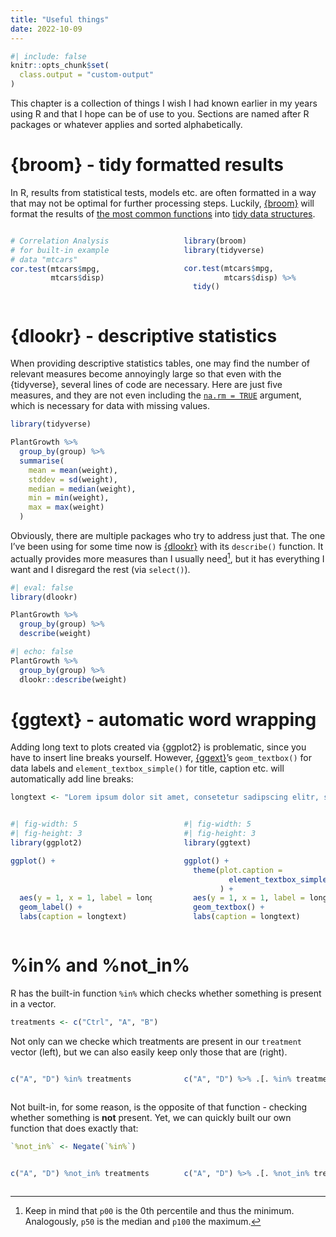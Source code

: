 ```yaml
---
title: "Useful things"
date: 2022-10-09
---
```


```r
#| include: false
knitr::opts_chunk$set(
  class.output = "custom-output"
)
```

This chapter is a collection of things I wish I had known earlier in my years using R and that I hope can be of use to you. Sections are named after R packages or whatever applies and sorted alphabetically.

# {broom} - tidy formatted results

In R, results from statistical tests, models etc. are often formatted in a way that may not be optimal for further processing steps. Luckily, [{broom}](https://broom.tidymodels.org/) will format the results of [the most common functions](https://broom.tidymodels.org/articles/available-methods.html) into [tidy data structures](https://www.jstatsoft.org/article/view/v059i10).

::: columns
::: {.column width="49%"}
```r
# Correlation Analysis
# for built-in example
# data "mtcars"
cor.test(mtcars$mpg, 
         mtcars$disp)
```
:::

::: {.column width="2%"}
:::

::: {.column width="49%"}
```r
library(broom)
library(tidyverse)

cor.test(mtcars$mpg,
         mtcars$disp) %>%
  tidy()
```
:::
:::

# {dlookr} - descriptive statistics

When providing descriptive statistics tables, one may find the number of relevant measures become annoyingly large so that even with the {tidyverse}, several lines of code are necessary. Here are just five measures, and they are not even including the [`na.rm = TRUE`](https://www.statology.org/na-rm/) argument, which is necessary for data with missing values.

```r
library(tidyverse)

PlantGrowth %>% 
  group_by(group) %>% 
  summarise(
    mean = mean(weight),
    stddev = sd(weight),
    median = median(weight),
    min = min(weight),
    max = max(weight)
  )
```

Obviously, there are multiple packages who try to address just that. The one I've been using for some time now is [{dlookr}](https://choonghyunryu.github.io/dlookr/) with its `describe()` function. It actually provides more measures than I usually need[^1], but it has everything I want and I disregard the rest (via `select()`).

[^1]: Keep in mind that `p00` is the 0th percentile and thus the minimum. Analogously, `p50` is the median and `p100` the maximum.

```r
#| eval: false
library(dlookr)

PlantGrowth %>%
  group_by(group) %>%
  describe(weight)
```

```r
#| echo: false
PlantGrowth %>%
  group_by(group) %>%
  dlookr::describe(weight)
```

# {ggtext} - automatic word wrapping

Adding long text to plots created via {ggplot2} is problematic, since you have to insert line breaks yourself. However, [{ggext}](https://wilkelab.org/ggtext/)'s `geom_textbox()` for data labels and `element_textbox_simple()` for title, caption etc. will automatically add line breaks:

```r
longtext <- "Lorem ipsum dolor sit amet, consetetur sadipscing elitr, sed diam nonumy eirmod tempor invidunt ut labore et dolore magna aliquyam erat, sed diam voluptua. At vero eos et accusam et justo duo dolores et ea rebum."
```

::: columns
::: {.column width="49%"}
```r
#| fig-width: 5
#| fig-height: 3
library(ggplot2)

ggplot() +
  
  
  
  aes(y = 1, x = 1, label = longtext) +
  geom_label() +
  labs(caption = longtext)
```
:::

::: {.column width="2%"}
:::

::: {.column width="49%"}
```r
#| fig-width: 5
#| fig-height: 3
library(ggtext)

ggplot() +
  theme(plot.caption =
          element_textbox_simple()
        ) +
  aes(y = 1, x = 1, label = longtext) +
  geom_textbox() +
  labs(caption = longtext)
```
:::
:::

# %in% and %not_in%

R has the built-in function `%in%` which checks whether something is present in a vector.

```r
treatments <- c("Ctrl", "A", "B")
```

Not only can we checke which treatments are present in our `treatment` vector (left), but we can also easily keep only those that are (right).

::: columns
::: {.column width="49%"}
```r
c("A", "D") %in% treatments 
```
:::

::: {.column width="2%"}
:::

::: {.column width="49%"}
```r
c("A", "D") %>% .[. %in% treatments]
```
:::
:::

Not built-in, for some reason, is the opposite of that function - checking whether something is **not** present. Yet, we can quickly built our own function that does exactly that:

```r
`%not_in%` <- Negate(`%in%`)
```

::: columns
::: {.column width="49%"}
```r
c("A", "D") %not_in% treatments 
```
:::

::: {.column width="2%"}
:::

::: {.column width="49%"}
```r
c("A", "D") %>% .[. %not_in% treatments]
```
:::
:::




